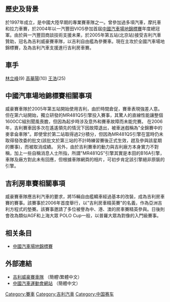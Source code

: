 ==歷史及背景==
於1997年成立，是中國大陸早期的專業賽車隊之一。曾參加過多項汽車，摩托車和拉力車賽，於2004年以一汽豐田VIOS參加首屆[[中國汽車場地錦標賽|中國汽車場地錦標賽]]年度總冠軍。由於與一汽豐田商談技術支援未果，於2005年第五站(北京站)接受吉利汽車贊助，冠名為吉利威豪賽車隊，以吉利自由艦為參賽車。現在主攻於全國汽車場地錦標賽，及為吉利汽車支援進行吉利房車賽。

==車手==
[[林立峰|林立峰]](9)
[[高華陽|高華陽]](10)
[[王浩|王浩]](25)

==中國汽車場地錦標賽相關事項==
威豪賽車隊於2005年第五站開始使用吉利，由於時間倉促，賽車表現強差人意。但在第六站開始，獨立研發的MR481QS引擎投入賽事，其驚人的直線性能讓整個1600CC組別聞風喪膽，但因為起步時涉及意外和賽車故障而未能完賽。
在2006年，吉利賽車因多次在遙遙領先的情況下因故障退出，被車迷戲稱為"全錦賽中的麥拿侖車隊"。即使曾於第二站取得過2分積分，但因為MR481QS引擎在當時仍未取得發改委的批文(該批文於第三站的不計時練習賽後正式生效，趕及參與該星期的賽事)，而被取消成績。
另外，由於吉利賽車的動力與吉利廠方本身實力不對稱，加上一些自稱消息人士所指，所謂"MR481QS"引擎其實是本田的B16A引擎，車隊及廠方對此未有回應，但根據車隊網頁的相片，可初步肯定該引擎絕非原裝的引擎。

==吉利房車賽相關事項==
威豪賽車隊應吉利汽車的要求，將15輛自由艦轎車經過基本的改裝，成為吉利房車賽的賽事。該賽事於2006年首度舉行，以"吉利房車精英賽"的名義，作為亞洲吉利方程式的墊賽。該賽事邀請了多位被譽為中、港、澳的房車賽精英參與。日後則會改為類似AGF和上海大眾 POLO Cup一般，以普羅大眾為對像的入門級賽事。

==相关条目==
*[[中國汽車場地錦標賽|中國汽車場地錦標賽]]

== 外部連結 ==
* [https://web.archive.org/web/20061004013037/http://whracing.cn/ 吉利威豪賽車隊] （簡體\繁體中文）
* [http://www.autosports.org.cn/ 中國汽車運動會網站]{{Wayback|url=http://www.autosports.org.cn/ |date=20060827025315 }} （簡體中文）

[[Category:賽車|Category:賽車]]
[[Category:吉利汽車|Category:吉利汽車]]
[[Category:中国赛车|Category:中国赛车]]